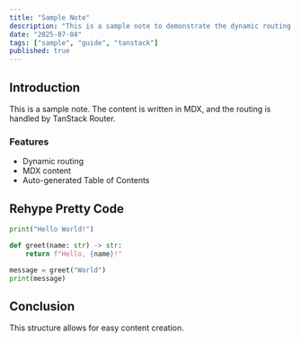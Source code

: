```yaml
---
title: "Sample Note"
description: "This is a sample note to demonstrate the dynamic routing based on the projects structure."
date: "2025-07-04"
tags: ["sample", "guide", "tanstack"]
published: true
---
```


## Introduction

This is a sample note. The content is written in MDX, and the routing is handled by TanStack Router.

### Features

*   Dynamic routing
*   MDX content
*   Auto-generated Table of Contents

## Rehype Pretty Code

```python title="Sample Code"
print("Hello World!")

def greet(name: str) -> str:
    return f"Hello, {name}!"

message = greet("World")
print(message)
```


## Conclusion

This structure allows for easy content creation.
